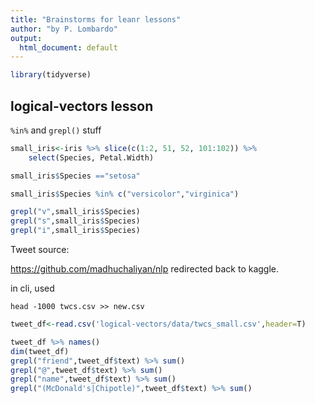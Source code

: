 ```yaml
---
title: "Brainstorms for leanr lessons"
author: "by P. Lombardo"
output:
  html_document: default
---
```

```r
library(tidyverse)
```


## logical-vectors lesson
`%in%` and `grepl()` stuff
```r
small_iris<-iris %>% slice(c(1:2, 51, 52, 101:102)) %>%
    select(Species, Petal.Width)

small_iris$Species =="setosa"

small_iris$Species %in% c("versicolor","virginica")

grepl("v",small_iris$Species)
grepl("s",small_iris$Species)
grepl("i",small_iris$Species)
```

Tweet source:

[https://github.com/madhuchaliyan/nlp](https://github.com/madhuchaliyan/nlp)
redirected back to kaggle.

in cli, used 
```
head -1000 twcs.csv >> new.csv
```

```r
tweet_df<-read.csv('logical-vectors/data/twcs_small.csv',header=T)
```

```r
tweet_df %>% names()
dim(tweet_df)
grepl("friend",tweet_df$text) %>% sum()
grepl("@",tweet_df$text) %>% sum()
grepl("name",tweet_df$text) %>% sum()
grepl("(McDonald's|Chipotle)",tweet_df$text) %>% sum()
```

